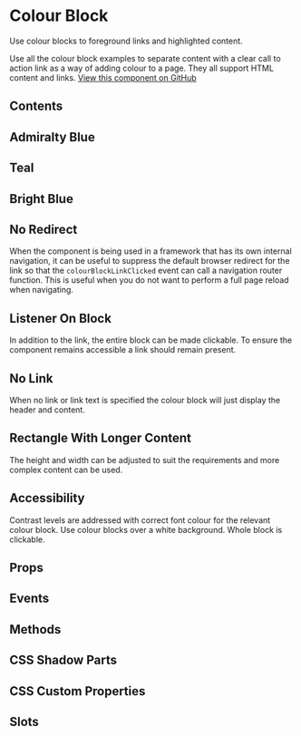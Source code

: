 # Colour Block

Use colour blocks to foreground links and highlighted content.

Use all the colour block examples to separate content with a clear call to action link as a way of adding colour to a page. They all support HTML content and links. [View this component on GitHub](https://github.com/UKHO/admiralty-design-system/tree/main/packages/core/src/components/colour-block)

## Contents

## Admiralty Blue


<AdmiraltyBlue />

## Teal


<Teal />

## Bright Blue


<BrightBlue />

## No Redirect

When the component is being used in a framework that has its own internal navigation, it can be useful to suppress the default browser redirect for the link so that the `colourBlockLinkClicked` event can call a navigation router function. This is useful when you do not want to perform a full page reload when navigating.


<NoRedirect />

## Listener On Block

In addition to the link, the entire block can be made clickable. To ensure the component remains accessible a link should remain present.


<ListenerOnBlock />

## No Link

When no link or link text is specified the colour block will just display the header and content.


<NoLink />

## Rectangle With Longer Content

The height and width can be adjusted to suit the requirements and more complex content can be used.


<RectangleWithLongerContent />

## Accessibility

Contrast levels are addressed with correct font colour for the relevant colour block. Use colour blocks over a white background. Whole block is clickable.

## Props


<Props />

## Events


<Events />

## Methods


<Methods />

## CSS Shadow Parts


<Parts />

## CSS Custom Properties


<CustomProps />

## Slots


<Slots />

